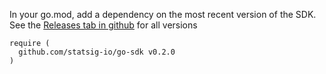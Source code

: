 In your go.mod, add a dependency on the most recent version of the SDK. See the [Releases tab in github](https://github.com/statsig-io/go-sdk/releases) for all versions

```
require (
  github.com/statsig-io/go-sdk v0.2.0
)
```

